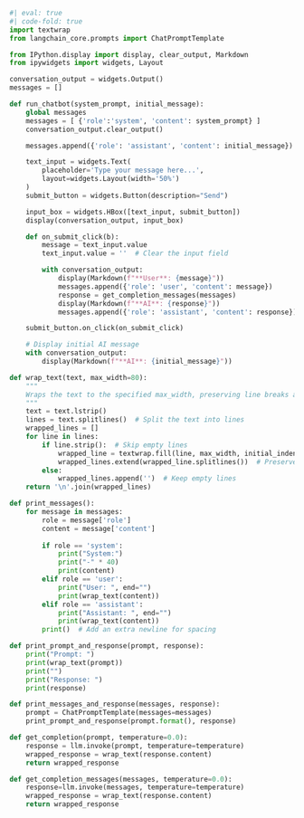 
```python
#| eval: true
#| code-fold: true
import textwrap
from langchain_core.prompts import ChatPromptTemplate

from IPython.display import display, clear_output, Markdown
from ipywidgets import widgets, Layout

conversation_output = widgets.Output()
messages = []

def run_chatbot(system_prompt, initial_message):
    global messages 
    messages = [ {'role':'system', 'content': system_prompt} ]
    conversation_output.clear_output()

    messages.append({'role': 'assistant', 'content': initial_message})

    text_input = widgets.Text(
        placeholder='Type your message here...',
        layout=widgets.Layout(width='50%')
    )
    submit_button = widgets.Button(description="Send")

    input_box = widgets.HBox([text_input, submit_button])
    display(conversation_output, input_box)

    def on_submit_click(b):
        message = text_input.value
        text_input.value = ''  # Clear the input field

        with conversation_output:
            display(Markdown(f"**User**: {message}"))
            messages.append({'role': 'user', 'content': message})
            response = get_completion_messages(messages)
            display(Markdown(f"**AI**: {response}"))
            messages.append({'role': 'assistant', 'content': response})

    submit_button.on_click(on_submit_click)

    # Display initial AI message
    with conversation_output:
        display(Markdown(f"**AI**: {initial_message}"))

def wrap_text(text, max_width=80):
    """
    Wraps the text to the specified max_width, preserving line breaks and formatting.
    """
    text = text.lstrip()
    lines = text.splitlines()  # Split the text into lines
    wrapped_lines = []
    for line in lines:
        if line.strip():  # Skip empty lines
            wrapped_line = textwrap.fill(line, max_width, initial_indent='', subsequent_indent='')
            wrapped_lines.extend(wrapped_line.splitlines())  # Preserve line breaks
        else:
            wrapped_lines.append('')  # Keep empty lines
    return '\n'.join(wrapped_lines)

def print_messages():
    for message in messages:
        role = message['role']
        content = message['content']
        
        if role == 'system':
            print("System:")
            print("-" * 40)
            print(content)
        elif role == 'user':
            print("User: ", end="")
            print(wrap_text(content))
        elif role == 'assistant':
            print("Assistant: ", end="")
            print(wrap_text(content))
        print()  # Add an extra newline for spacing

def print_prompt_and_response(prompt, response):
    print("Prompt: ")
    print(wrap_text(prompt))
    print("")
    print("Response: ")
    print(response)

def print_messages_and_response(messages, response):
    prompt = ChatPromptTemplate(messages=messages)
    print_prompt_and_response(prompt.format(), response)

def get_completion(prompt, temperature=0.0):
    response = llm.invoke(prompt, temperature=temperature)
    wrapped_response = wrap_text(response.content)
    return wrapped_response

def get_completion_messages(messages, temperature=0.0):
    response=llm.invoke(messages, temperature=temperature)
    wrapped_response = wrap_text(response.content)
    return wrapped_response
```
